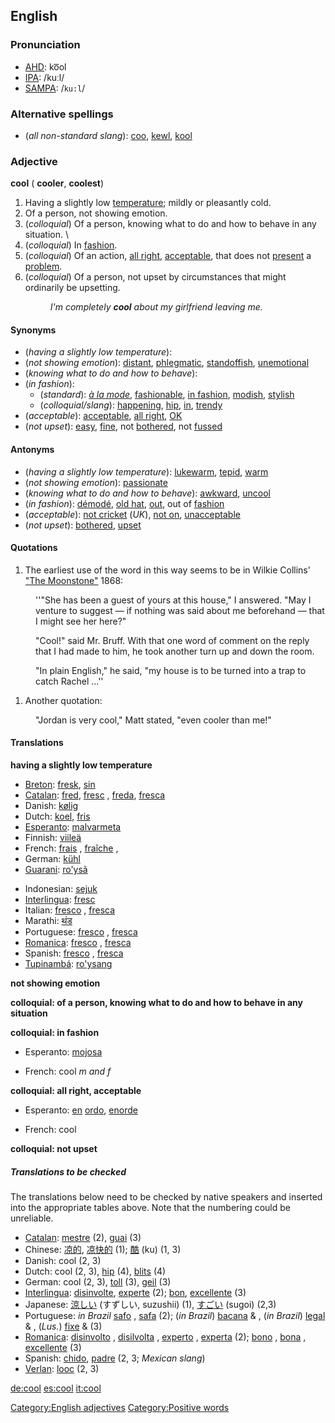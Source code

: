 ==English==

===Pronunciation===
*[[AHD]]: ko͞ol
*[[IPA]]: /kuːl/
*[[SAMPA]]: /<tt>ku:l</tt>/

===Alternative spellings===
*(''all non-standard slang''): [[coo]], [[kewl]], [[kool]]

===Adjective===
'''cool''' ({{compar}} '''cooler''', {{superl}} '''coolest''')
# Having a slightly low [[temperature]]; mildly or pleasantly cold.
# Of a person, not showing emotion. {{ref|1}}
# (''colloquial'') Of a person, knowing what to do and how to behave in any situation. \
# (''colloquial'') In [[fashion]]. {{ref|2}}
# (''colloquial'') Of an action, [[all right]], [[acceptable]], that does not [[present]] a [[problem]].
# (''colloquial'') Of a person, not upset by circumstances that might ordinarily be upsetting.
#:''I'm completely '''cool''' about my girlfriend leaving me.''

====Synonyms====
*(''having a slightly low temperature''):
*(''not showing emotion''): [[distant]], [[phlegmatic]], [[standoffish]], [[unemotional]] 
*(''knowing what to do and how to behave''):
*(''in fashion''):
**(''standard''): ''[[à la mode]]'', [[fashionable]], [[in fashion]], [[modish]], [[stylish]]
**(''colloquial/slang''): [[happening]], [[hip]], [[in]], [[trendy]]
*(''acceptable''): [[acceptable]], [[all right]], [[OK]]
*(''not upset''): [[easy]], [[fine]], not [[bothered]], not [[fussed]] 

====Antonyms====
*(''having a slightly low temperature''): [[lukewarm]], [[tepid]], [[warm]]
*(''not showing emotion''): [[passionate]]
*(''knowing what to do and how to behave''): [[awkward]], [[uncool]]
*(''in fashion''): [[démodé]], [[old hat]], [[out]], out of [[fashion]]
*(''acceptable''): [[not cricket]] (''UK''), [[not on]], [[unacceptable]]
*(''not upset''): [[bothered]], [[upset]]

{{rfc}}
====Quotations====
# {{note|1}} The earliest use of the word in this way seems to be in Wilkie Collins' [http://collins.thefreelibrary.com/The-Moonstone/40-1 "The Moonstone"] 1868:
:''"She has been a guest of yours at this house," I answered. "May I venture to suggest &mdash; if nothing was said about me beforehand &mdash; that I might see her here?"

:"Cool!" said Mr. Bruff. With that one word of comment on the reply that I had made to him, he took another turn up and down the room.

:"In plain English," he said, "my house is to be turned into a trap to catch Rachel ...''

# {{note|2}} Another quotation:

:"Jordan is very cool," Matt stated, "even cooler than me!"

====Translations====

'''having a slightly low temperature'''
{{top}}
*[[Breton]]: [[fresk]], [[sin#Breton|sin]]
*[[Catalan]]: [[fred#Catalan|fred]], [[fresc]] {{m}}, [[freda]], [[fresca]] {{f}}
*Danish: [[kølig]]
*Dutch: [[koel]], [[fris]]
*[[Esperanto]]: [[malvarmeta]]
*Finnish: [[viileä]]
*French: [[frais]] {{m}}, [[fraîche]] {{f}},
*German: [[kühl]]
*[[Guarani]]: [[ro'ysã]]
{{mid}}
*Indonesian: [[sejuk]]
*[[Interlingua]]: [[fresc]]
*Italian: [[fresco#Italian|fresco]] {{m}}, [[fresca#Italian|fresca]] {{f}}
*Marathi: [[थंड]]
*Portuguese: [[fresco]] {{m}}, [[fresca]] {{f}}
*[[Romanica]]: [[fresco#Romanica|fresco]] {{m}}, [[fresca#Romanica|fresca]] {{f}}
*Spanish: [[fresco#Spanish|fresco]] {{m}}, [[fresca#Spanish|fresca]] {{f}}
*[[Tupinambá]]: [[ro'ysang]]
{{bottom}}

'''not showing emotion'''
{{top}}
{{mid}}
{{bottom}}

'''colloquial: of a person, knowing what to do and how to behave in any situation'''
{{top}}
{{mid}}
{{bottom}}

'''colloquial: in fashion'''
{{top}}
*Esperanto: [[mojosa]]
{{mid}}
*French: cool ''m and f''
{{bottom}}

'''colloquial: all right, acceptable'''
{{top}}
*Esperanto: [[en#Esperanto|en]] [[ordo#Esperanto|ordo]], [[enorde]]
{{mid}}
*French: cool
{{bottom}}

'''colloquial: not upset'''
{{top}}
{{mid}}
{{bottom}}

=====Translations to be checked=====

The translations below need to be checked by native speakers and inserted into the appropriate tables above.  Note that the numbering could be unreliable.


*[[Catalan]]: [[mestre]] {{m}} (2), [[guai]] (3)
*Chinese: [[凉的]], [[凉快的]] (1); [[酷]] (ku) (1, 3)
*Danish: cool (2, 3)
*Dutch: cool (2, 3), [[hip#Dutch|hip]] (4), [[blits]] (4)
*German: cool (2, 3), [[toll]] (3), [[geil]] (3)
*[[Interlingua]]: [[disinvolte]], [[experte]] (2); [[bon]], [[excellente]] (3)
*Japanese: [[涼しい]] (すずしい, suzushii) (1), [[すごい]] (sugoi) (2,3)
*Portuguese: ''in Brazil'' [[safo]] {{m}}, [[safa]] {{f}} (2); (''in Brazil'') [[bacana]] {{m}} & {{f}}, (''in Brazil'') [[legal]] {{m}} & {{f}}, (''Lus.'') [[fixe]] {{m}} & {{f}} (3)<!--what does "Lus." mean?  Please write this in full.-->
*[[Romanica]]: [[disinvolto]] {{m}}, [[disilvolta]] {{f}}, [[experto]] {{m}}, [[experta]] {{f}} (2); [[bono]] {{m}}, [[bona]] {{f}}, [[excellente]] (3)
*Spanish: [[chido]], [[padre]] (2, 3; ''Mexican slang'')
*[[Verlan]]: [[looc]] (2, 3)

[[Category:English adjectives]]
[[Category:Positive words]]

[[de:cool]]
[[es:cool]]
[[it:cool]]